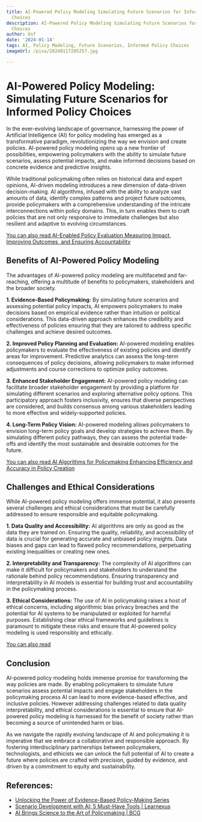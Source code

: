 ```yaml
---
title: AI-Powered Policy Modeling Simulating Future Scenarios for Informed Policy
  Choices
description: AI-Powered Policy Modeling Simulating Future Scenarios for Informed Policy
  Choices
author: Usf
date: '2024-01-14'
tags: AI, Policy Modeling, Future Scenarios, Informed Policy Choices
imageUrl: /pixa/20240117205257.jpg

---
```

# AI-Powered Policy Modeling: Simulating Future Scenarios for Informed Policy Choices

In  the ever-evolving landscape of governance, harnessing the  power  of Artificial  Intelligence (AI) for policy modeling has emerged as a transformative paradigm, revolutionizing the way  we envision  and create policies. AI-powered policy modeling opens up a new frontier of possibilities, empowering policymakers with  the ability to simulate future scenarios, assess potential  impacts, and make informed  decisions based on concrete evidence and predictive insights.

While traditional  policymaking often relies on historical data and expert  opinions, AI-driven modeling introduces a new dimension of data-driven decision-making. AI algorithms, infused with the ability to analyze vast amounts of data, identify complex patterns and project future outcomes, provide policymakers with a comprehensive understanding of the intricate  interconnections  within policy domains. This,  in turn enables them  to  craft policies  that are not only responsive to immediate challenges but also resilient and adaptive to evolving circumstances.

[You can also read AI-Enabled Policy Evaluation Measuring Impact, Improving Outcomes, and Ensuring Accountability](AI-Enabled%20Policy%20Evaluation%20Measuring%20Impact%2C%20Improving%20Outcomes%2C%20and%20Ensuring%20Accountability)


## Benefits of AI-Powered  Policy Modeling

The advantages of AI-powered policy modeling are multifaceted and far-reaching, offering  a multitude of benefits to policymakers, stakeholders and the broader society.

**1. Evidence-Based Policymaking:** By simulating future scenarios and assessing potential policy  impacts, AI empowers policymakers to make decisions based on empirical evidence rather than intuition or political considerations. This data-driven approach enhances the credibility and effectiveness of policies ensuring that they are tailored to address specific challenges and  achieve desired outcomes.

**2. Improved Policy Planning and Evaluation:** AI-powered modeling enables policymakers to evaluate the  effectiveness of existing policies and identify areas for improvement. Predictive analytics can assess the long-term consequences of policy decisions, allowing policymakers  to  make informed adjustments and course  corrections to optimize policy outcomes.

**3. Enhanced Stakeholder Engagement:** AI-powered policy modeling can facilitate  broader stakeholder engagement by providing a platform for simulating different scenarios and exploring alternative policy options. This participatory approach fosters inclusivity, ensures that  diverse perspectives are considered, and  builds consensus among various stakeholders leading to more effective and widely-supported policies.

**4.  Long-Term Policy Vision:** AI-powered modeling allows policymakers to envision long-term policy  goals and develop strategies to achieve them. By simulating different  policy pathways, they can assess  the potential trade-offs and identify the most sustainable and desirable outcomes for the future.

[You can also read AI Algorithms  for Policymaking Enhancing Efficiency and Accuracy in Policy Creation](AI%20Algorithms%20for%20Policymaking%20Enhancing%20Efficiency%20and%20Accuracy%20in%20Policy%20Creation)


##  Challenges and Ethical Considerations

While AI-powered policy modeling offers immense potential, it also presents several challenges and ethical considerations that  must be carefully addressed to ensure  responsible and equitable policymaking.

**1. Data Quality and Accessibility:** AI algorithms are only as  good as the  data they are trained on. Ensuring the quality, reliability, and accessibility of data  is  crucial for generating accurate and unbiased policy insights. Data biases and gaps can lead to flawed  policy recommendations, perpetuating existing inequalities or creating new ones.

**2. Interpretability and Transparency:**  The complexity of AI algorithms  can make  it difficult for policymakers  and stakeholders to understand the rationale  behind policy recommendations. Ensuring transparency and interpretability  in  AI models is  essential for building trust and accountability in the policymaking process.

**3. Ethical Considerations:** The use of AI in policymaking raises a  host of ethical concerns, including algorithmic bias privacy breaches and  the potential for AI  systems to be manipulated or  exploited for harmful purposes. Establishing clear ethical frameworks  and guidelines  is paramount to mitigate these risks and ensure that  AI-powered policy modeling is  used responsibly and ethically.

[You can also read ]()


## Conclusion

AI-powered policy modeling holds immense promise for transforming the way policies are made. By enabling  policymakers to simulate future scenarios assess  potential impacts and  engage  stakeholders in the policymaking process AI can lead to more evidence-based effective, and  inclusive policies. However addressing challenges related to data quality interpretability, and ethical considerations is essential to ensure that AI-powered policy modeling is harnessed for the benefit  of society rather than becoming  a source of unintended harm or bias.

As we navigate the rapidly evolving landscape of AI and  policymaking it is imperative that we embrace  a collaborative and  responsible approach. By fostering interdisciplinary partnerships between policymakers, technologists, and ethicists we can unlock the full  potential  of AI to create a future where policies are crafted with precision, guided by evidence, and driven by a commitment to equity and sustainability.

## References:
- [Unlocking the Power of Evidence-Based Policy-Making Series](https://www.linkedin.com/pulse/unlocking-power-evidence-based-policy-making-series-research-lim-mg)
- [Scenario Development with AI: 5 Must-Have Tools | Learnexus](https://learnexus.com/blog/scenario-development-with-ai-5-must-have-tools/)
- [AI Brings Science to the Art of Policymaking | BCG](https://www.bcg.com/publications/2021/how-artificial-intelligence-can-shape-policy-making)
